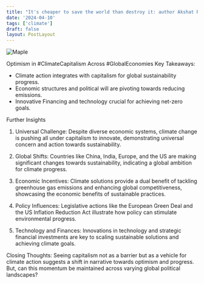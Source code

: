```yaml
---
title: "It's cheaper to save the world than destroy it: author Akshat Rathi on Climate Capitalism"
date: '2024-04-10'
tags: ['climate']
draft: false
layout: PostLayout
---
```


<div className="flex justify-center">
  <div className="my-1 w-full px-2 xl:my-1 xl:w-1/2 xl:px-2">
    <img src="https://img.youtube.com/vi/yv1HIQWbPRU/0.jpg" alt="Maple" className="mx-auto h-58 w-auto" />
  </div>
</div>

Optimism in #ClimateCapitalism Across #GlobalEconomies
Key Takeaways:
- Climate action integrates with capitalism for global sustainability progress.
- Economic structures and political will are pivoting towards reducing emissions.
- Innovative Financing and technology crucial for achieving net-zero goals.

Further Insights
1. Universal Challenge:
Despite diverse economic systems, climate change is pushing all under capitalism to innovate, demonstrating universal concern and action towards sustainability.

2. Global Shifts:
Countries like China, India, Europe, and the US are making significant changes towards sustainability, indicating a global ambition for climate progress.

3. Economic Incentives:
Climate solutions provide a dual benefit of tackling greenhouse gas emissions and enhancing global competitiveness, showcasing the economic benefits of sustainable practices.

4. Policy Influences:
Legislative actions like the European Green Deal and the US Inflation Reduction Act illustrate how policy can stimulate environmental progress.

5. Technology and Finances:
Innovations in technology and strategic financial investments are key to scaling sustainable solutions and achieving climate goals.

Closing Thoughts:
Seeing capitalism not as a barrier but as a vehicle for climate action suggests a shift in narrative towards optimism and progress. But, can this momentum be maintained across varying global political landscapes?
